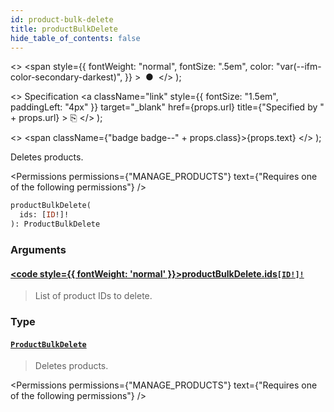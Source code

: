 ```yaml
---
id: product-bulk-delete
title: productBulkDelete
hide_table_of_contents: false
---
```


  <>
    <span
      style={{
        fontWeight: "normal",
        fontSize: ".5em",
        color: "var(--ifm-color-secondary-darkest)",
      }}
    >
      &nbsp;●&nbsp;
    </span>
  </>
);

  <>
    Specification
    <a
      className="link"
      style={{ fontSize: "1.5em", paddingLeft: "4px" }}
      target="\_blank"
      href={props.url}
      title={"Specified by " + props.url}
    >
      ⎘
    </a>
  </>
);

  <>
    <span className={"badge badge--" + props.class}>{props.text}</span>
  </>
);

Deletes products.

<Permissions
  permissions={"MANAGE_PRODUCTS"}
  text={"Requires one of the following permissions"}
/>

```graphql
productBulkDelete(
  ids: [ID!]!
): ProductBulkDelete
```

### Arguments

#### [<code style={{ fontWeight: 'normal' }}>productBulkDelete.<b>ids</b></code>](#)<Bullet />[`[ID!]!`](../../../api-reference/miscellaneous/scalars/id) <Badge class="secondary" text="non-null"/> <Badge class="secondary" text="scalar"/>

> List of product IDs to delete.

### Type

#### [`ProductBulkDelete`](../../../api-reference/products/objects/product-bulk-delete) <Badge class="secondary" text="object"/>

> Deletes products.

<Permissions
  permissions={"MANAGE_PRODUCTS"}
  text={"Requires one of the following permissions"}
/>

>

